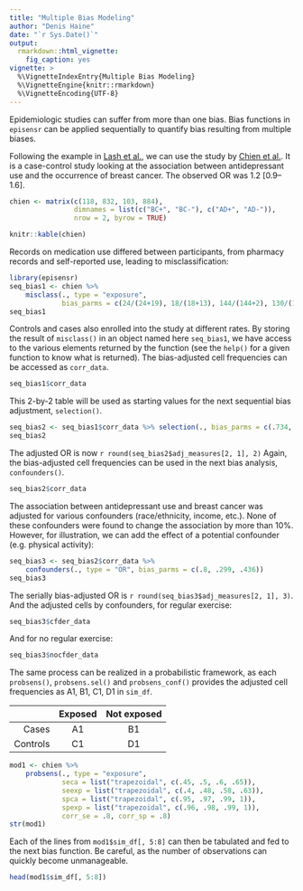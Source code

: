 ```yaml
---
title: "Multiple Bias Modeling"
author: "Denis Haine"
date: "`r Sys.Date()`"
output:
  rmarkdown::html_vignette:
    fig_caption: yes
vignette: >
  %\VignetteIndexEntry{Multiple Bias Modeling}
  %\VignetteEngine{knitr::rmarkdown}
  %\VignetteEncoding{UTF-8}
---
```


Epidemiologic studies can suffer from more than one bias.
Bias functions in `episensr` can be applied sequentially to quantify bias
resulting from multiple biases.

Following the example in [Lash et
al.](https://link.springer.com/book/10.1007/978-3-030-82673-4), we can use the study by [Chien et
al.](https://link.springer.com/article/10.1007/s10549-005-9056-0).
It is a case-control study looking at the association between antidepressant use and the
occurrence of breast cancer. The observed OR was 1.2 [0.9--1.6].

```r
chien <- matrix(c(118, 832, 103, 884),
                dimnames = list(c("BC+", "BC-"), c("AD+", "AD-")),
                nrow = 2, byrow = TRUE)
```

```r
knitr::kable(chien)
```

Records on medication use differed between participants, from pharmacy records
and self-reported use, leading to misclassification:

```r
library(episensr)
seq_bias1 <- chien %>%
    misclass(., type = "exposure",
             bias_parms = c(24/(24+19), 18/(18+13), 144/(144+2), 130/(130+4)))
seq_bias1
```

Controls and cases also enrolled into the study at different rates.
By storing the result of `misclass()` in an object named here `seq_bias1`, we have access to the various elements returned by the function (see the `help()` for a given function to know what is returned).
The bias-adjusted cell frequencies can be accessed as `corr_data`.

```r
seq_bias1$corr_data
```

This 2-by-2 table will be used as starting values for the next sequential bias adjustment, `selection()`.

```r
seq_bias2 <- seq_bias1$corr_data %>% selection(., bias_parms = c(.734, .605, .816, .756))
seq_bias2
```

The adjusted OR is now `r round(seq_bias2$adj_measures[2, 1], 2)`
Again, the bias-adjusted cell frequencies can be used in the next bias analysis, `confounders()`.

```r
seq_bias2$corr_data
```

The association between antidepressant use and breast cancer was adjusted for
various confounders (race/ethnicity, income, etc.).
None of these confounders were found to change the association by more than 10%.
However, for illustration, we can add the effect of a potential confounder (e.g.
physical activity):

```r
seq_bias3 <- seq_bias2$corr_data %>%
    confounders(., type = "OR", bias_parms = c(.8, .299, .436))
seq_bias3
```

The serially bias-adjusted OR is `r round(seq_bias3$adj_measures[2, 1], 3)`.
And the adjusted cells by confounders, for regular exercise:

```r
seq_bias3$cfder_data
```

And for no regular exercise:

```r
seq_bias3$nocfder_data
```

The same process can be realized in a probabilistic framework, as each `probsens()`, `probsens.sel()` and `probsens_conf()` provides the adjusted cell frequencies as A1, B1, C1, D1 in `sim_df`.

|          | Exposed | Not exposed |
|---------:|:-------:|:-----------:|
|    Cases | A1      | B1          |
| Controls | C1      | D1          |

```r
mod1 <- chien %>%
    probsens(., type = "exposure",
             seca = list("trapezoidal", c(.45, .5, .6, .65)),
             seexp = list("trapezoidal", c(.4, .48, .58, .63)),
             spca = list("trapezoidal", c(.95, .97, .99, 1)),
             spexp = list("trapezoidal", c(.96, .98, .99, 1)),
             corr_se = .8, corr_sp = .8)
str(mod1)
```

Each of the lines from `mod1$sim_df[, 5:8]` can then be tabulated and fed to the next bias function.
Be careful, as the number of observations can quickly become unmanageable.

```r
head(mod1$sim_df[, 5:8])
```
